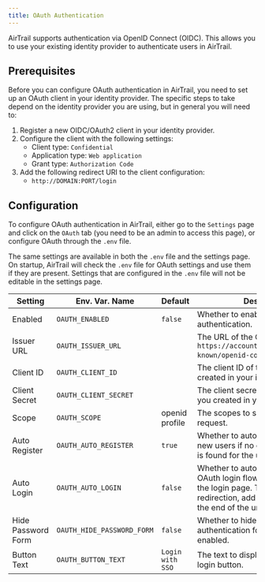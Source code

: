```yaml
---
title: OAuth Authentication
---
```


AirTrail supports authentication via OpenID Connect (OIDC).
This allows you to use your existing identity provider to authenticate users in AirTrail.

## Prerequisites

Before you can configure OAuth authentication in AirTrail, you need to set up an OAuth client in your identity provider.
The specific steps to take depend on the identity provider you are using, but in general you will need to:

1. Register a new OIDC/OAuth2 client in your identity provider.
2. Configure the client with the following settings:
   - Client type: `Confidential`
   - Application type: `Web application`
   - Grant type: `Authorization Code`
3. Add the following redirect URI to the client configuration:
   - `http://DOMAIN:PORT/login`

## Configuration

To configure OAuth authentication in AirTrail, either go to the `Settings` page and click on the `OAuth` tab (you need
to be an
admin to access this page), or configure OAuth through the `.env` file.

The same settings are available in both the `.env` file and the settings page.
On startup, AirTrail will check the `.env` file for OAuth settings and use them if they are present.
Settings that are configured in the `.env` file will not be editable in the settings page.

| Setting            | Env. Var. Name             | Default          | Description                                                                                                                                                   |
| ------------------ | -------------------------- | ---------------- | ------------------------------------------------------------------------------------------------------------------------------------------------------------- |
| Enabled            | `OAUTH_ENABLED`            | `false`          | Whether to enable OAuth authentication.                                                                                                                       |
| Issuer URL         | `OAUTH_ISSUER_URL`         |                  | The URL of the OIDC issuer (e.g. `https://accounts.google.com/.well-known/openid-configuration`).                                                             |
| Client ID          | `OAUTH_CLIENT_ID`          |                  | The client ID of the OAuth client you created in your identity provider.                                                                                      |
| Client Secret      | `OAUTH_CLIENT_SECRET`      |                  | The client secret of the OAuth client you created in your identity provider.                                                                                  |
| Scope              | `OAUTH_SCOPE`              | openid profile   | The scopes to send with the request.                                                                                                                          |
| Auto Register      | `OAUTH_AUTO_REGISTER`      | `true`           | Whether to automatically register new users if no existing AirTrail user is found for the username.                                                           |
| Auto Login         | `OAUTH_AUTO_LOGIN`         | `false`          | Whether to automatically launch the OAuth login flow when a user visits the login page. To prevent redirection, add `?autoLogin=false` to the end of the url. |
| Hide Password Form | `OAUTH_HIDE_PASSWORD_FORM` | `false`          | Whether to hide the password authentication form when OAuth is enabled.                                                                                       |
| Button Text        | `OAUTH_BUTTON_TEXT`        | `Login with SSO` | The text to display on the OAuth login button.                                                                                                                |
